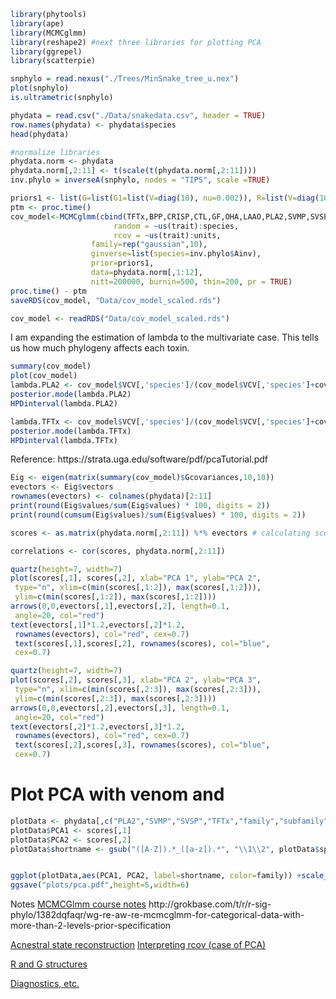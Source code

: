 

```r
library(phytools)
library(ape)
library(MCMCglmm)
library(reshape2) #next three libraries for plotting PCA
library(ggrepel)
library(scatterpie)

snphylo = read.nexus("./Trees/MinSnake_tree_u.nex")
plot(snphylo)
is.ultrametric(snphylo)

phydata = read.csv("./Data/snakedata.csv", header = TRUE)
row.names(phydata) <- phydata$species
head(phydata)

#normalize libraries 
phydata.norm <- phydata
phydata.norm[,2:11] <- t(scale(t(phydata.norm[,2:11])))
inv.phylo = inverseA(snphylo, nodes = "TIPS", scale =TRUE)

```


```r
priors1 <- list(G=list(G1=list(V=diag(10), nu=0.002)), R=list(V=diag(10), nu= 0.002)) # standard prior
ptm <- proc.time()
cov_model<-MCMCglmm(cbind(TFTx,BPP,CRISP,CTL,GF,OHA,LAAO,PLA2,SVMP,SVSP) ~ trait:cm -1, 
                       random = ~us(trait):species,
                       rcov = ~us(trait):units,
                  family=rep("gaussian",10), 
                  ginverse=list(species=inv.phylo$Ainv), 
                  prior=priors1,
                  data=phydata.norm[,1:12], 
                  nitt=200000, burnin=500, thin=200, pr = TRUE)
proc.time() - ptm
saveRDS(cov_model, "Data/cov_model_scaled.rds")
```

```r
cov_model <- readRDS("Data/cov_model_scaled.rds")
```

I am expanding the estimation of lambda to the multivariate case. This tells us how much phylogeny affects each toxin.

```r
summary(cov_model)
plot(cov_model)
lambda.PLA2 <- cov_model$VCV[,'species']/(cov_model$VCV[,'species']+cov_model$VCV[,'traitPLA2:traitPLA2.units'])
posterior.mode(lambda.PLA2)
HPDinterval(lambda.PLA2)

lambda.TFTx <- cov_model$VCV[,'species']/(cov_model$VCV[,'species']+cov_model$VCV[,'traitTFTx:traitTFTx.units'])
posterior.mode(lambda.TFTx)
HPDinterval(lambda.TFTx)

```


Reference: https://strata.uga.edu/software/pdf/pcaTutorial.pdf
```r
Eig <- eigen(matrix(summary(cov_model)$Gcovariances,10,10))
evectors <- Eig$vectors
rownames(evectors) <- colnames(phydata)[2:11]
print(round(Eig$values/sum(Eig$values) * 100, digits = 2))
print(round(cumsum(Eig$values)/sum(Eig$values) * 100, digits = 2))

scores <- as.matrix(phydata.norm[,2:11]) %*% evectors # calculating scores from eigenanalysis results

correlations <- cor(scores, phydata.norm[,2:11])

quartz(height=7, width=7)
plot(scores[,1], scores[,2], xlab="PCA 1", ylab="PCA 2",
 type="n", xlim=c(min(scores[,1:2]), max(scores[,1:2])),
 ylim=c(min(scores[,1:2]), max(scores[,1:2])))
arrows(0,0,evectors[,1],evectors[,2], length=0.1,
 angle=20, col="red")
text(evectors[,1]*1.2,evectors[,2]*1.2,
 rownames(evectors), col="red", cex=0.7)
 text(scores[,1],scores[,2], rownames(scores), col="blue",
 cex=0.7)

quartz(height=7, width=7)
plot(scores[,2], scores[,3], xlab="PCA 2", ylab="PCA 3",
 type="n", xlim=c(min(scores[,2:3]), max(scores[,2:3])),
 ylim=c(min(scores[,2:3]), max(scores[,2:3])))
arrows(0,0,evectors[,2],evectors[,3], length=0.1,
 angle=20, col="red")
text(evectors[,2]*1.2,evectors[,3]*1.2,
 rownames(evectors), col="red", cex=0.7)
 text(scores[,2],scores[,3], rownames(scores), col="blue",
 cex=0.7)
```


# Plot PCA with venom and 

```r
plotData <- phydata[,c("PLA2","SVMP","SVSP","TFTx","family","subfamily","species")]
plotData$PCA1 <- scores[,1]
plotData$PCA2 <- scores[,2]
plotData$shortname <- gsub("([A-Z]).*_([a-z]).*", "\\1\\2", plotData$species)


ggplot(plotData,aes(PCA1, PCA2, label=shortname, color=family)) +scale_color_manual(values=c("red","green","blue")) + geom_scatterpie(aes(x=PCA1, y=PCA2), data=plotData, cols=c("PLA2","SVMP","SVSP","TFTx"))+scale_fill_manual(values=c("cyan","purple","orange","grey"))+theme_bw()+geom_label_repel()
ggsave("plots/pca.pdf",height=5,width=6)

````


Notes
[MCMCGlmm course notes](https://cran.r-project.org/web/packages/MCMCglmm/vignettes/CourseNotes.pdf)
http://grokbase.com/t/r/r-sig-phylo/1382dqfaqr/wg-re-aw-re-mcmcglmm-for-categorical-data-with-more-than-2-levels-prior-specification

[Acnestral state reconstruction](http://onlinelibrary.wiley.com/store/10.1111/2041-210X.12354/asset/supinfo/mee312354-sup-0003-AppendixS3.pdf?v=1&s=58d260cb8c9b14812b164806c5f0a9af68af2b23
)
[Interpreting rcov (case of PCA)](https://stat.ethz.ch/pipermail/r-sig-mixed-models/2011q3/016765.html)

[R and G structures](https://stats.stackexchange.com/questions/32994/what-are-r-structure-g-structure-in-a-glmm)

[Diagnostics, etc.](https://ms.mcmaster.ca/~bolker/R/misc/foxchapter/bolker_chap.html)
